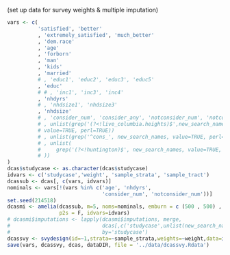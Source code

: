 (set up data for survey weights & multiple imputation)

```{r weights}
vars <- c(
          'satisfied', 'better'
          , 'extremely_satisfied', 'much_better'
          , 'dem.race'
          , 'age'
          , 'forborn'
          , 'man'
          , 'kids'
          , 'married'
          # , 'educ1', 'educ2', 'educ3', 'educ5'
          , 'educ'
          # # , 'inc1', 'inc3', 'inc4'
          , 'nhdyrs'
          # , 'nhdsize1', 'nhdsize3'
          , 'nhdsize'
          # , 'consider_num', 'consider_any', 'notconsider_num', 'notconsider_any'
          # , unlist(grep('(?<!live_columbia.heights)$',new_search_names,
          # value=TRUE, perl=TRUE))
          # , unlist(grep('^cons_', new_search_names, value=TRUE, perl=TRUE))
          # , unlist(
          #     grep('(?<!huntington)$', new_search_names, value=TRUE, perl=TRUE)
          # ))
)
dcas$studycase <- as.character(dcas$studycase)
idvars <- c('studycase','weight', 'sample_strata', 'sample_tract')
dcassub <- dcas[, c(vars, idvars)]
nominals <- vars[!(vars %in% c('age', 'nhdyrs', 
                               'consider_num', 'notconsider_num'))]
set.seed(214518)
dcasmi <- amelia(dcassub, m=5, noms=nominals, emburn = c (500 , 500) , 
                 p2s = F, idvars=idvars)
# dcasmi$imputations <- lapply(dcasmi$imputations, merge,
#                              dcas[,c('studycase',unlist(new_search_names))], 
#                              by='studycase')
dcassvy <- svydesign(id=~1,strata=~sample_strata,weights=~weight,data=imputationList(dcasmi$imputations))
save(vars, dcassvy, dcas, dataDIR, file = '../data/dcassvy.Rdata')
```
